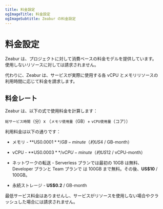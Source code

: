 ```yaml
---
title: 料金設定
ogImageTitle: 料金設定
ogImageSubtitle: Zeabur の料金設定
---
```


# 料金設定

Zeabur は、プロジェクトに対して消費ベースの料金モデルを提供しています。使用しないリソースに対しては請求されません。

代わりに、Zeabur は、サービスが実際に使用する各 vCPU とメモリリソースの利用時間に応じて料金を請求します。

## 料金レート

Zeabur は、以下の式で使用料金を計算します：

`総サービス時間`（分）x （`メモリ使用量`（GB）+ `vCPU使用量`（コア））

利用料金は以下の通りです：

- メモリ - **US$0.0001** / GB-minute（約 US$4 / GB-month）

- vCPU - **US$0.0003** / vCPU-minute（約 US$12 / vCPU-month）

- ネットワークの転送 - Serverless プランでは最初の 10GB は無料、Developer プランと Team プランで は 100GB まで無料。その後、**US$10** / 100GB。

- 永続ストレージ - **US$0.2** / GB-month

最低サービス料金はありませんし、サービスがリソースを使用しない場合やクラッシュした場合には請求されません。
